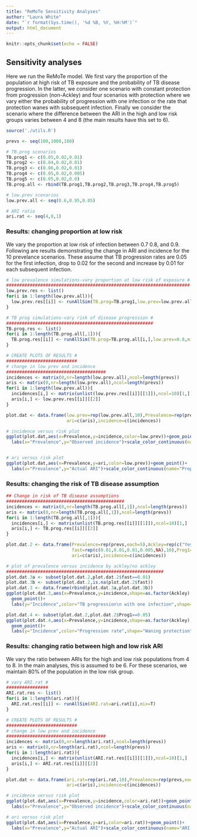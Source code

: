 ```yaml
---
title: "ReMoTe Sensitivity Analyses"
author: "Laura White"
date: "`r format(Sys.time(), '%d %B, %Y, %H:%M')`"
output: html_document
---
```


```r
knitr::opts_chunk$set(echo = FALSE)
```

## Sensitivity analyses {.tabset}
Here we run the ReMoTe model. We first vary the proportion of the population at high risk of TB exposure and the probability of TB disease progression. In the latter, we consider one scenario with constant protection from progression (non-Ackley) and four scenarios with protection where we vary either the probability of progression with one infection or the rate that protection wanes with subsequent infection. Finally we consider the scenario where the difference between the ARI in the high and low risk groups varies between 4 and 8 (the main results have this set to 6).

```r
source('./utils.R')

prevs <- seq(100,1000,100)

# TB.prog scenarios
TB.prog1 <- c(0.05,0.02,0.01)
TB.prog2 <- c(0.04,0.02,0.01)
TB.prog3 <- c(0.06,0.02,0.01)
TB.prog4 <- c(0.05,0.02,0.005)
TB.prog5 <- c(0.05,0.02,0.0)
TB.prog.all <- rbind(TB.prog1,TB.prog2,TB.prog3,TB.prog4,TB.prog5)

# low.prev scenarios
low.prev.all <- seq(0.6,0.95,0.05)

# ARI ratio
ari.rat <- seq(4,8,1)

```


### Results: changing proportion at low risk

We vary the proportion at low risk of infection between 0.7 0.8, and 0.9. Following are results demonstrating the change in ARI and incidence for the 10 prevelance scenarios. These assume that TB progression rates are 0.05 for the first infection, drop to 0.02 for the second and increase by 0.01 for each subsequent infection.

```r
# low prevalence simulations-vary proportion at low risk of exposure #
######################################################################
low.prev.res <- list()
for(i in 1:length(low.prev.all)){
  low.prev.res[[i]] <- runAllSim(TB.prog=TB.prog1,low.prev=low.prev.all[i],mix=T)
}

# TB prog simulations-vary risk of disease progression #
########################################################
TB.prog.res <- list()
for(i in 1:length(TB.prog.all[,1])){
  TB.prog.res[[i]] <- runAllSim(TB.prog=TB.prog.all[i,],low.prev=0.8,mix=T)
}

# CREATE PLOTS OF RESULTS #
###########################
# change in low prev and incidence
######################################
incidences <- matrix(0,nr=length(low.prev.all),ncol=length(prevs))
aris <- matrix(0,nr=length(low.prev.all),ncol=length(prevs))
for(i in 1:length(low.prev.all)){
  incidences[i,] <- matrix(unlist(low.prev.res[[i]][[1]]),ncol=10)[1,]
  aris[i,] <- low.prev.res[[i]][[2]]
}

plot.dat <- data.frame(low.prev=rep(low.prev.all,10),Prevalence=rep(prevs,each=length(low.prev.all)),
                       ari=c(aris),incidence=c(incidences))

# incidence versus risk plot
ggplot(plot.dat,aes(x=Prevalence,y=incidence,color=low.prev))+geom_point()+
  labs(x="Prevalence",y="Observed incidence")+scale_color_continuous(name="Proportion\n Low Risk")


# ari versus risk plot
ggplot(plot.dat,aes(x=Prevalence,y=ari,color=low.prev))+geom_point()+
  labs(x="Prevalence",y="Actual ARI")+scale_color_continuous(name="Proportion\n Low Risk")

```

### Results: changing the risk of TB disease assumption

```r
## Change in risk of TB disease assumptions 
#############################################
incidences <- matrix(0,nr=length(TB.prog.all[,1]),ncol=length(prevs))
aris <- matrix(0,nr=length(TB.prog.all[,1]),ncol=length(prevs))
for(i in 1:length(TB.prog.all[,1])){
  incidences[i,] <- matrix(unlist(TB.prog.res[[i]][[1]]),ncol=10)[1,]
  aris[i,] <- TB.prog.res[[i]][[2]]
}

plot.dat.2 <- data.frame(Prevalence=rep(prevs,each=5),Ackley=rep(c("Yes","Yes","Yes","Yes","No"),10),
                         fast=rep(c(0.01,0.01,0.01,0.005,NA),10),Prog1=rep(c(0.05,0.04,0.06,0.05,0.05),10),
                         ari=c(aris),incidence=c(incidences))

# plot of prevalence versus incidence by ackley/no ackley
############################################################
plot.dat.3a <- subset(plot.dat.2,plot.dat.2$fast==0.01)
plot.dat.3b <- subset(plot.dat.2,is.na(plot.dat.2$fast))
plot.dat.3 <- data.frame(rbind(plot.dat.3a,plot.dat.3b))
ggplot(plot.dat.3,aes(x=Prevalence,y=incidence,shape=as.factor(Ackley),color=as.factor(Prog1)))+
  geom_point()+
  labs(y="Incidence",color="TB progression\n with one infection",shape="Waning protection")

plot.dat.4 <- subset(plot.dat.2,plot.dat.2$Prog1==0.05)
ggplot(plot.dat.4,aes(x=Prevalence,y=incidence,shape=as.factor(Ackley),color=as.factor(fast)))+
  geom_point()+
  labs(y="Incidence",color="Progression rate",shape="Waning protection")

```

### Results: changing ratio between high and low risk ARI

We vary the ratio between ARIs for the high and low risk populations from 4 to 8. In the main analyses, this is assumed to be 6. For these scenarios, we maintain 80% of the population in the low risk group.

```r
# vary ARI.rat #
################
ARI.rat.res <- list()
for(i in 1:length(ari.rat)){
  ARI.rat.res[[i]] <- runAllSim(ARI.rat=ari.rat[i],mix=T)
}

# CREATE PLOTS OF RESULTS #
###########################
# change in low prev and incidence
######################################
incidences <- matrix(0,nr=length(ari.rat),ncol=length(prevs))
aris <- matrix(0,nr=length(ari.rat),ncol=length(prevs))
for(i in 1:length(ari.rat)){
  incidences[i,] <- matrix(unlist(ARI.rat.res[[i]][[1]]),ncol=10)[1,]
  aris[i,] <- ARI.rat.res[[i]][[2]]
}

plot.dat <- data.frame(ari.rat=rep(ari.rat,10),Prevalence=rep(prevs,each=length(ari.rat)),
                       ari=c(aris),incidence=c(incidences))

# incidence versus risk plot
ggplot(plot.dat,aes(x=Prevalence,y=incidence,color=ari.rat))+geom_point()+
  labs(x="Prevalence",y="Observed incidence")+scale_color_continuous(name="ARI ratio")

# ari versus risk plot
ggplot(plot.dat,aes(x=Prevalence,y=ari,color=ari.rat))+geom_point()+
  labs(x="Prevalence",y="Actual ARI")+scale_color_continuous(name="ARI ratio")
```